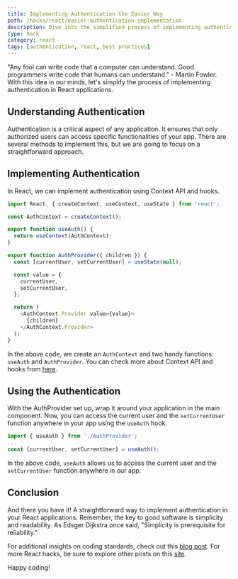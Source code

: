 ```yaml
---
title: Implementing Authentication the Easier Way
path: /hacks/react/easier-authentication-implementation
description: Dive into the simplified process of implementing authentication in your React applications. Learn about various methods, best practices, and key concepts.
type: hack
category: react
tags: [authentication, react, best practices]
---
```


"Any fool can write code that a computer can understand. Good programmers write code that humans can understand." - Martin Fowler. With this idea in our minds, let's simplify the process of implementing authentication in React applications.

## Understanding Authentication
Authentication is a critical aspect of any application. It ensures that only authorized users can access specific functionalities of your app. There are several methods to implement this, but we are going to focus on a straightforward approach.

## Implementing Authentication 
In React, we can implement authentication using Context API and hooks. 

```javascript
import React, { createContext, useContext, useState } from 'react';

const AuthContext = createContext();

export function useAuth() {
  return useContext(AuthContext);
}

export function AuthProvider({ children }) {
  const [currentUser, setCurrentUser] = useState(null);

  const value = {
    currentUser,
    setCurrentUser,
  };

  return (
    <AuthContext.Provider value={value}>
      {children}
    </AuthContext.Provider>
  );
}
```
In the above code, we create an `AuthContext` and two handy functions: `useAuth` and `AuthProvider`. You can check more about Context API and hooks from [here](https://samuellawrentz.com/hacks/react/setting-initial-state-with-usestate).

## Using the Authentication
With the AuthProvider set up, wrap it around your application in the main component. Now, you can access the current user and the `setCurrentUser` function anywhere in your app using the `useAuth` hook.

```javascript
import { useAuth } from './AuthProvider';
...
const {currentUser, setCurrentUser} = useAuth();
```
In the above code, `useAuth` allows us to access the current user and the `setCurrentUser` function anywhere in our app.

## Conclusion
And there you have it! A straightforward way to implement authentication in your React applications. Remember, the key to good software is simplicity and readability. As Edsger Dijkstra once said, "Simplicity is prerequisite for reliability."

For additional insights on coding standards, check out this [blog post](https://samuellawrentz.com/blog/coding-standards-husky-typescript-lint-staged). For more React hacks, be sure to explore other posts on this [site](https://samuellawrentz.com/hacks/react/mapping-arrays-to-jsx-elements).

Happy coding!